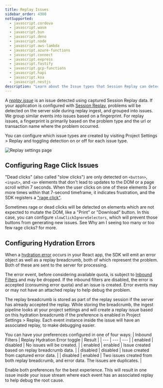 ```yaml
---
title: Replay Issues
sidebar_order: 4300
notSupported:
  - javascript.cordova
  - javascript.wasm
  - javascript.bun
  - javascript.deno
  - javascript.node
  - javascript.aws-lambda
  - javascript.azure-functions
  - javascript.connect
  - javascript.express
  - javascript.fastify
  - javascript.gcp-functions
  - javascript.hapi
  - javascript.koa
  - javascript.nestjs
description: "Learn about the Issue types that Session Replay can detect."
---
```


A _[replay issue](/product/issues/issue-details/replay-issues/)_ is an issue detected using captured Session Replay data. If your application is configured with [Session Replay](/product/session-replay/), problems will be detected on the server side during replay ingest, and grouped into issues. We group similar events into issues based on a fingerprint. For replay issues, a fingerprint is primarily based on the problem type and the url or transaction name where the problem occurred.

You can configure which issue types are created by visiting Project Settings > Replay and toggling detection on or off for each issue type.

![Replay settings page](./img/replay-settings.png)

## Configuring Rage Click Issues

"Dead clicks" (also called "slow clicks") are only detected on `<button>`, `<input>`, and `<a>` elements that don't lead to updates to the DOM or a page scroll within 7 seconds. When the user clicks on one of these elements 3 or more times within that 7-second timeframe, it indicates frustration, and the SDK registers a ["rage click"](/product/issues/issue-details/replay-issues/rage-clicks/).

Sometimes rage or dead clicks will be detected on elements which are not expected to mutate the DOM, like a "Print" or "Download" button. In this case, you can configure `slowClickIgnoreSelectors`, which will prevent those buttons from generating new issues. See <PlatformLink to="/session-replay/troubleshooting/#why-am-i-seeing-too-many-or-too-few-rage-clicks">Why am I seeing too many or too few rage clicks?</PlatformLink> for more.

## Configuring Hydration Errors

When a [hydration error](/product/issues/issue-details/replay-issues/hydration-error/) occurs in your React app, the SDK will emit an error object as well as a replay breadcrumb, both of which represent the problem. Both of these are sent to the server for processing.

The error event, before considering available quota, is subject to [Inbound Filters](https://docs.sentry.io/concepts/data-management/filtering/) and may be dropped. If the inbound filters are disabled, the error is accepted (consuming error quota) and an issue is created. Error events may or may not have an attached replay to help debug the problem.

The replay breadcrumb is stored as part of the replay session if the server has already accepted the replay. While storing the breadcrumb, the ingest pipeline looks at your project settings and will create a replay issue based on this hydration breadcrumb if the preference is enabled in Project Settings > Replay. Each event instance inside the issue will have an associated replay, to make debugging easier.

You can have your preferences configured in one of four ways:
| Inbound Filters | Replay Hydration Error toggle | Result |
| --- | --- | --- |
| enabled | disabled | No issues will be created. |
| enabled | enabled | Issue created based on replay breadcrumb data. |
| disabled | disabled | Issue created from captured error data. |
| disabled | enabled | Two issues created from both replay breadcrumb, and error data. The issues are duplicates. |

Enable both preferences for the best experience. This will result in one issue inside your issue stream where each event has an associated replay to help debug the root cause.
